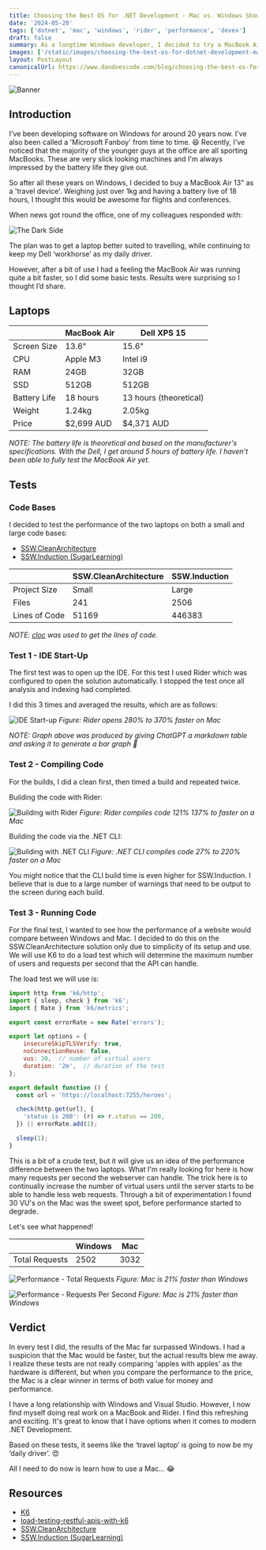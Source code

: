 ```yaml
---
title: Choosing the Best OS for .NET Development - Mac vs. Windows Showdown
date: '2024-05-20'
tags: ['dotnet', 'mac', 'windows', 'rider', 'performance', 'devex']
draft: false
summary: As a longtime Windows developer, I decided to try a MacBook Air 13" as a travel device, influenced by my other colleagues who mostly prefer MacBooks. To my surprise, the Mac's performance and battery life far surpassed Windows in every test I conducted. This article is a comparison of the two laptops and the results of the tests.
images: ['/static/images/choosing-the-best-os-for-dotnet-development-mac-vs-windows-showdown/banner.png']
layout: PostLayout
canonicalUrl: https://www.dandoescode.com/blog/choosing-the-best-os-for-dotnet-development-mac-vs-windows-showdown
---
```


![Banner](/static/images/choosing-the-best-os-for-dotnet-development-mac-vs-windows-showdown/banner.png)

<TOCInline toc={props.toc} exclude="Overview" toHeading={3} />

## Introduction

I've been developing software on Windows for around 20 years now.  I've also been called a 'Microsoft Fanboy' from time to time. 😆  Recently, I've noticed that the majority of the younger guys at the office are all sporting MacBooks.  These are very slick looking machines and I'm always impressed by the battery life they give out.

So after all these years on Windows, I decided to buy a MacBook Air 13" as a 'travel device'.  Weighing just over 1kg and having a battery live of 18 hours, I thought this would be awesome for flights and conferences.

When news got round the office, one of my colleagues responded with:

![The Dark Side](/static/images/choosing-the-best-os-for-dotnet-development-mac-vs-windows-showdown/the-dark-side.jpeg)

The plan was to get a laptop better suited to travelling, while continuing to keep my Dell ‘workhorse’ as my daily driver.

However, after a bit of use I had a feeling the MacBook Air was running quite a bit faster, so I did some basic tests.  Results were surprising so I thought I’d share.

## Laptops

|              | MacBook Air | Dell XPS 15            |
|--------------|-------------|------------------------|
| Screen Size  | 13.6"       | 15.6"                  |
| CPU          | Apple M3    | Intel i9               |
| RAM          | 24GB        | 32GB                   |
| SSD          | 512GB       | 512GB                  |
| Battery Life | 18 hours    | 13 hours (theoretical) |
| Weight       | 1.24kg      | 2.05kg                 |
| Price        | $2,699 AUD  | $4,371 AUD             |

*NOTE: The battery life is theoretical and based on the manufacturer's specifications.  With the Dell, I get around 5 hours of battery life.  I haven't been able to fully test the MacBook Air yet.*

## Tests

### Code Bases

I decided to test the performance of the two laptops on both a small and large code bases:

- [SSW.CleanArchitecture](https://github.com/SSWConsulting/SSW.CleanArchitecture)
- [SSW.Induction (SugarLearning)](https://sugarlearning.com/)

|               | SSW.CleanArchitecture | SSW.Induction |
|---------------|-----------------------|---------------|
| Project Size  | Small                 | Large         |
| Files         | 241                   | 2506          |
| Lines of Code | 51169                 | 446383        |

*NOTE: [cloc](https://github.com/AlDanial/cloc) was used to get the lines of code.*

### Test 1 - IDE Start-Up

The first test was to open up the IDE.  For this test I used Rider which was configured to open the solution automatically. I stopped the test once all analysis and indexing had completed.

I did this 3 times and averaged the results, which are as follows:

[//]: # (|           | SSW.CleanArchitecture | SSW.Induction |)
[//]: # (|-----------|-----------------------|---------------|)
[//]: # (| Windows   | 34                    | 47            |)
[//]: # (| Mac       | 9                     | 10            |)

![IDE Start-up](/static/images/choosing-the-best-os-for-dotnet-development-mac-vs-windows-showdown/graph1.png)
*Figure: Rider opens 280% to 370% faster on Mac*

*NOTE: Graph above was produced by giving ChatGPT a markdown table and asking it to generate a bar graph 🤖*

### Test 2 - Compiling Code

For the builds, I did a clean first, then timed a build and repeated twice.

Building the code with Rider:

[//]: # (|           | SSW.CleanArchitecture | SSW.Induction |)
[//]: # (|-----------|-----------------------|---------------|)
[//]: # (| Windows   | 6.775                 | 13.592        |)
[//]: # (| Mac       | 2.859                 | 6.149         |)

![Building with Rider](/static/images/choosing-the-best-os-for-dotnet-development-mac-vs-windows-showdown/graph2.png)
*Figure: Rider compiles code 121% 137% to faster on a Mac*

Building the code via the .NET CLI:

[//]: # (|           | SSW.CleanArchitecture | SSW.Induction |)
[//]: # (|-----------|-----------------------|---------------|)
[//]: # (| Windows   | 4.24                  | 17.37         |)
[//]: # (| Mac       | 3.35                  | 5.43          |)

![Building with .NET CLI](/static/images/choosing-the-best-os-for-dotnet-development-mac-vs-windows-showdown/graph3.png)
*Figure: .NET CLI compiles code 27% to 220% faster on a Mac*

You might notice that the CLI build time is even higher for SSW.Induction.  I believe that is due to a large number of warnings that need to be output to the screen during each build.

### Test 3 - Running Code

For the final test, I wanted to see how the performance of a website would compare between Windows and Mac.  I decided to do this on the SSW.CleanArchitecture solution only due to simplicity of its setup and use.  We will use K6 to do a load test which will determine the maximum number of users and requests per second that the API can handle.

The load test we will use is:

```js
import http from 'k6/http';
import { sleep, check } from 'k6';
import { Rate } from 'k6/metrics';

export const errorRate = new Rate('errors');

export let options = {
    insecureSkipTLSVerify: true,
    noConnectionReuse: false,
    vus: 30,  // number of virtual users
    duration: '2m',  // duration of the test
};

export default function () {
  const url = 'https://localhost:7255/heroes';

  check(http.get(url), {
    'status is 200': (r) => r.status == 200,
  }) || errorRate.add(1);

  sleep(1);
}
```

This is a bit of a crude test, but it will give us an idea of the performance difference between the two laptops.  What I'm really looking for here is how many requests per second the webserver can handle.  The trick here is to continually increase the number of virtual users until the server starts to be able to handle less web requests.  Through a bit of experimentation I found 30 VU's on the Mac was the sweet spot, before performance started to degrade.

Let's see what happened!

|                | Windows | Mac  |
|----------------|---------|------|
| Total Requests | 2502    | 3032 |

![Performance - Total Requests](/static/images/choosing-the-best-os-for-dotnet-development-mac-vs-windows-showdown/perf3.png)
*Figure: Mac is 21% faster than Windows*


[//]: # (|                     | Windows   | Mac       |)
[//]: # (|---------------------|-----------|-----------|)
[//]: # (| Requests Per Second | 20.619218 | 25.040466 |)


![Performance - Requests Per Second](/static/images/choosing-the-best-os-for-dotnet-development-mac-vs-windows-showdown/perf2.png)
*Figure: Mac is 21% faster than Windows*

## Verdict

In every test I did, the results of the Mac far surpassed Windows.  I had a suspicion that the Mac would be faster, but the actual results blew me away.  I realize these tests are not really comparing 'apples with apples' as the hardware is different, but when you compare the performance to the price, the Mac is a clear winner in terms of both value for money and performance.

I have a long relationship with Windows and Visual Studio.  However, I now find myself doing real work on a MacBook and Rider. I find this refreshing and exciting.  It's great to know that I have options when it comes to modern .NET Development.

Based on these tests, it seems like the ‘travel laptop’ is going to now be my ‘daily driver’. 😍

All I need to do now is learn how to use a Mac… 😂

## Resources

- [K6](https://k6.io/)
- [load-testing-restful-apis-with-k6](https://k6.io/blog/load-testing-restful-apis-with-k6/)
- [SSW.CleanArchitecture](https://github.com/SSWConsulting/SSW.CleanArchitecture)
- [SSW.Induction (SugarLearning)](https://sugarlearning.com/)
